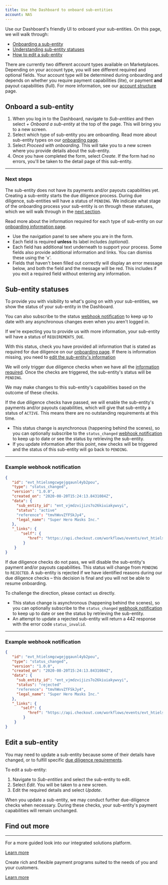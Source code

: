 ```yaml
---
title: Use the Dashboard to onboard sub-entities
account: NAS
---
```


Use our Dashboard's friendly UI to onboard your sub-entities. On this page, we will walk through: 

* [Onboarding a sub-entity](#Onboard_a_sub-entity)
* [Understanding sub-entity statuses](#Sub-entity_statuses)
* [How to edit a sub-entity](#Edit_a_sub-entity)

There are currently two different account types available on Marketplaces. Depending on your account type, you will see different required and optional fields. Your account type will be determined during onboarding and depends on whether you require payment capabilities (lite), or payment **and** payout capabilities (full). For more information, see our [account structure](/marketplaces/account-structure) page.


## Onboard a sub-entity

1. When you log in to the Dashboard, navigate to _Sub-entities_ and then select _+ Onboard a sub-entity_ at the top of the page. This will bring you to a new screen.
2. Select which type of sub-entity you are onboarding. Read more about sub-entity types on our [onboarding page](/marketplaces/onboarding#Sub-entity_types).
3. Select _Proceed with onboarding_. This will take you to a new screen where you provide details about the sub-entity. 
4. Once you have completed the form, select _Create_. If the form had no errors, you'll be taken to the detail page of this sub-entity. 

---

### Next steps 

The sub-entity does not have its payments and/or payouts capabilities yet. Creating a sub-entity starts the due diligence process. During due diligence, sub-entities will have a status of `PENDING`. We indicate what stage of the onboarding process your sub-entity is on through these statuses, which we will walk through in the [next section](#Sub-entity_statuses). 

Read more about the information required for each type of sub-entity on our [onboarding information page](/marketplaces/onboarding). 

<TipBox title="Making the most of the form">

* Use the navigation panel to see where you are in the form. 
* Each field is required **unless** its label includes _(optional)_. 
* Each field has additional text underneath to support your process. Some fields also provide additional information and links. You can dismiss these using the 'x'. 
* Fields that haven't been filled out correctly will display an error message below, and both the field and the message will be red. This includes if you exit a required field without entering any information.

</TipBox>

## Sub-entity statuses

To provide you with visibility to what's going on with your sub-entities, we show the status of your sub-entity in the Dashboard. 

You can also subscribe to the status [webhook notification](/workflows) to keep up to date with any asynchronous changes even when you aren't logged in.

<tabs>
<tab title='Requirements due' active>

If we're expecting you to provide us with more information, your sub-entity will have a status of `REQUIREMENTS_DUE`. 

With this status, check you have provided all information that is stated as required for due diligence on our [onboarding page](/marketplaces/onboarding). If there is information missing, you need to [edit the sub-entity's information](#Edit_a_sub-entity)

</tab>
<tab title='Pending'>

We will only trigger due diligence checks when we have all the [information required](/marketplaces/onboarding). Once the checks are triggered, the sub-entity's status will be `PENDING`.

We may make changes to this sub-entity's capabilities based on the outcome of these checks.

</tab>
<tab title='Active'>

If the due diligence checks have passed, we will enable the sub-entity's payments and/or payouts capabilities, which will give that sub-entity a status of `ACTIVE`. This means there are no outstanding requirements at this time.

<TipBox variant="info">

- This status change is asynchronous (happening behind the scenes), so you can optionally subscribe to the `status_changed` [webhook notification](/workflows/webhook-event-types) to keep up to date or see the status by retrieving the sub-entity.
- If you update information after this point, new checks will be triggered and the status of this sub-entity will go back to `PENDING`.

</TipBox>

---

### Example webhook notification

```json withBorder=false
{
   "id": "evt_htielsmgcwgejgqaunl4yb2pou",
   "type": "status_changed",
   "version": "1.0.0",
   "created_on": "2020-08-20T15:24:13.8431084Z",
   "data": {
     "sub_entity_id": "ent_vjmdzvijizs7o26kiuiakywvyi",
     "status": "active"
     "reference": "tmvhWvvZfFSkJy4",
     "legal_name": "Super Hero Masks Inc."
   },
   "_links": {
       "self": {
          "href": "https://api.checkout.com/workflows/events/evt_htielsmgcwgejgqaunl4yb2pou"
        }
    }
}
```
</tab>
<tab title='Rejected'>

If due diligence checks do not pass, we will disable the sub-entity's payment and/or payouts capabilities. This status will change from `PENDING` to `REJECTED`. A sub-entity is rejected if we have identified reasons during our due diligence checks – this decision is final and you will not be able to resume onboarding.

To challenge the direction, please contact us directly.

<TipBox variant="info">

- This status change is asynchronous (happening behind the scenes), so you can optionally subscribe to the `status_changed` [webhook notification](/workflows/webhook-event-types) to keep up to date or see the status by retrieving the sub-entity.
- An attempt to update a rejected sub-entity will return a 442 response with the error code `status_invalid`.

</TipBox>

---

### Example webhook notification

```json withBorder=false
{
   "id": "evt_htielsmgcwgejgqaunl4yb2pou",
   "type": "status_changed",
   "version": "1.0.0",
   "created_on": "2020-08-20T15:24:13.8431084Z",
   "data": {
     "sub_entity_id": "ent_vjmdzvijizs7o26kiuiakywvyi",
     "status": "rejected"
     "reference": "tmvhWvvZfFSkJy4",
     "legal_name": "Super Hero Masks Inc."
   },
   "_links": {
       "self": {
          "href": "https://api.checkout.com/workflows/events/evt_htielsmgcwgejgqaunl4yb2pou"
        }
    }
}
```

</tab>
</tabs>

## Edit a sub-entity

You may need to update a sub-entity because some of their details have changed, or to fulfill specific [due diligence requirements](/marketplaces/onboarding#Information_required). 

To edit a sub-entity: 

1. Navigate to _Sub-entities_ and select the sub-entity to edit. 
2. Select _Edit_. You will be taken to a new screen.
3. Edit the required details and select _Update_. 

When you update a sub-entity, we may conduct further due-diligence checks when necessary. During these checks, your sub-entity's payment capabilities will remain unchanged.


## Find out more

---

<ContentPanel variant="heading" title="Understand your account structure" imgSrc="/NAS/Marketplaces/understand-your-account-structure.svg">

For a more guided look into our integrated solutions platform.

[Learn more](/marketplaces/account-structure)

</ContentPanel>

<ContentPanel variant="heading" title="Marketplaces" imgSrc="/NAS/Marketplaces/understand-your-account-structure.svg" withBorder={false}>

Create rich and flexible payment programs suited to the needs of you and your customers.

[Learn more](/marketplaces)

</ContentPanel>
